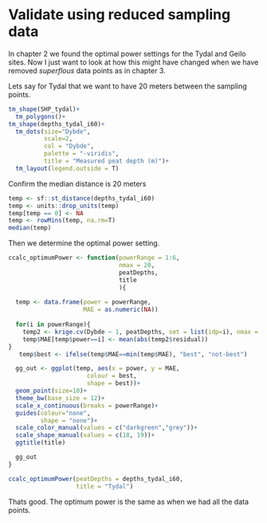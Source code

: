 # Validate using reduced sampling data

In chapter 2 we found the optimal power settings for the Tydal and Geilo sites. Now I just want to look at how this might have changed when we have removed *superflous* data points as in chapter 3.

Lets say for Tydal that we want to have 20 meters between the sampling points.

```r
tm_shape(SHP_tydal)+
  tm_polygons()+
tm_shape(depths_tydal_i60)+
  tm_dots(size="Dybde",
          scale=2,
          col = "Dybde",
          palette = "-viridis",
          title = "Measured peat depth (m)")+
  tm_layout(legend.outside = T)
```
Confirm the median distance is 20 meters
```r
temp <- sf::st_distance(depths_tydal_i60) 
temp <- units::drop_units(temp)
temp[temp == 0] <- NA
temp <- rowMins(temp, na.rm=T)
median(temp)
```

Then we determine the optimal power setting.

```r
ccalc_optimumPower <- function(powerRange = 1:6,
                               nmax = 20,
                               peatDepths,
                               title
                               ){
  
  temp <- data.frame(power = powerRange,
                     MAE = as.numeric(NA))
  
  for(i in powerRange){
    temp2 <- krige.cv(Dybde ~ 1, peatDepths, set = list(idp=i), nmax = nmax)
    temp$MAE[temp$power==i] <- mean(abs(temp2$residual))
}
   temp$best <- ifelse(temp$MAE==min(temp$MAE), "best", "not-best")

  gg_out <- ggplot(temp, aes(x = power, y = MAE,
                      colour = best,
                      shape = best))+
  geom_point(size=10)+
  theme_bw(base_size = 12)+
  scale_x_continuous(breaks = powerRange)+
  guides(colour="none",
         shape = "none")+
  scale_color_manual(values = c("darkgreen","grey"))+
  scale_shape_manual(values = c(18, 19))+
  ggtitle(title)

  gg_out
}
```

```r
ccalc_optimumPower(peatDepths = depths_tydal_i60,
                   title = "Tydal")
```

Thats good. The optimum power is the same as when we had all the data points.
